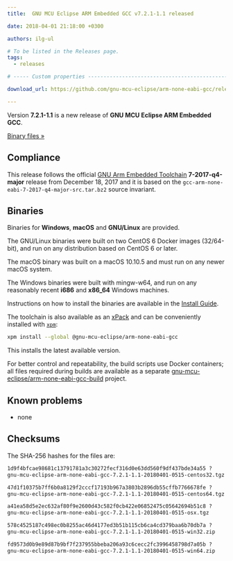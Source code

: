 ```yaml
---
title:  GNU MCU Eclipse ARM Embedded GCC v7.2.1-1.1 released

date: 2018-04-01 21:18:00 +0300

authors: ilg-ul

# To be listed in the Releases page.
tags:
  - releases

# ----- Custom properties -----------------------------------------------------

download_url: https://github.com/gnu-mcu-eclipse/arm-none-eabi-gcc/releases/tag/v7.2.1-1.1/

---
```


Version **7.2.1-1.1** is a new release of **GNU MCU Eclipse ARM Embedded GCC**.

<!-- truncate -->

<p><a href={frontMatter.download_url}>Binary files »</a></p>

## Compliance

This release follows the official [GNU Arm Embedded Toolchain](https://developer.arm.com/open-source/gnu-toolchain/gnu-rm)  **7-2017-q4-major** release from December 18, 2017 and it is based on the `gcc-arm-none-eabi-7-2017-q4-major-src.tar.bz2` source invariant.

## Binaries

Binaries for **Windows**, **macOS** and **GNU/Linux** are provided.

The GNU/Linux binaries were built on two CentOS 6 Docker images (32/64-bit), and run on any distribution based on CentOS 6 or later.

The macOS binary was built on a macOS 10.10.5 and must run on any newer macOS system.

The Windows binaries were built with mingw-w64, and run on any reasonably recent **i686** and **x86_64** Windows machines.

Instructions on how to install the binaries are available in the [Install Guide](/docs/install/).

The toolchain is also available as an [xPack](https://www.npmjs.com/package/@gnu-mcu-eclipse/arm-none-eabi-gcc) and can be conveniently installed with [`xpm`](https://www.npmjs.com/package/xpm):

```sh
xpm install --global @gnu-mcu-eclipse/arm-none-eabi-gcc
```

This installs the latest available version.

For better control and repeatability, the build scripts use Docker containers; all files required during builds are available as a separate [gnu-mcu-eclipse/arm-none-eabi-gcc-build](https://github.com/gnu-mcu-eclipse/arm-none-eabi-gcc-build) project.

## Known problems

* none

## Checksums

The SHA-256 hashes for the files are:

```txt
1d9f4bfcae98681c13791781a3c30272fecf316d0e63dd560f9df437bde34a55 ?
gnu-mcu-eclipse-arm-none-eabi-gcc-7.2.1-1.1-20180401-0515-centos32.tgz

47d1f10375b7ff6b0a8129f2cccf17193b967a3803b2896db55cffb7766678fe ?
gnu-mcu-eclipse-arm-none-eabi-gcc-7.2.1-1.1-20180401-0515-centos64.tgz

a41ea58d5e2ec632af80f9e2600d43c582f0cb422e06852475c05642694b51c8 ?
gnu-mcu-eclipse-arm-none-eabi-gcc-7.2.1-1.1-20180401-0515-osx.tgz

578c4525187c498ec0b8255ac46d4177ed3b51b115cb6ca4cd379baa6b70db7a ?
gnu-mcu-eclipse-arm-none-eabi-gcc-7.2.1-1.1-20180401-0515-win32.zip

fd9573d0b9e89d87b9bf7f237955bbeba206a93c6cecc2fc3996458798d7a05b ?
gnu-mcu-eclipse-arm-none-eabi-gcc-7.2.1-1.1-20180401-0515-win64.zip
```
